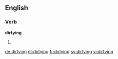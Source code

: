==English==

===Verb===
'''dirtying'''

# {{present participle of|dirty}}

[[de:dirtying]]
[[et:dirtying]]
[[fr:dirtying]]
[[sv:dirtying]]
[[vi:dirtying]]